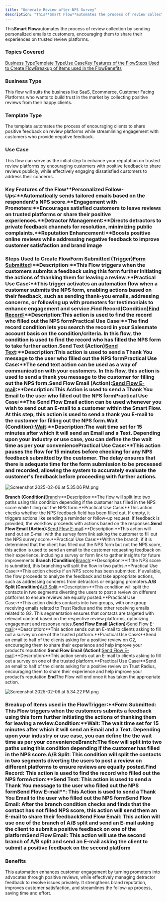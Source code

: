 ```yaml
---
title: "Generate Review after NPS Survey"
description: "This**Smart Flow**automates the process of review collection by sending personalized emails to customers, encouraging them to share their experiences"
---
```


This**Smart Flow**automates the process of review collection by sending personalized emails to customers, encouraging them to share their experiences on trusted review platforms.

### Topics Covered

[Business Type](https://support.salesmate.io/hc/en-us/articles/42342284930201-Generate-Review-after-NPS-Survey#h_01JHQBX8AVH5TVDWXJ1JX4HD3A)[Template Type](https://support.salesmate.io/hc/en-us/articles/42342284930201-Generate-Review-after-NPS-Survey#h_01JHQC9F53AQZ3Z8SPRXDX7N3T)[Use Case](https://support.salesmate.io/hc/en-us/articles/42342284930201-Generate-Review-after-NPS-Survey#h_01JHQDY2Z14KNZNB3QXZTEGZ61)[Key Features of the Flow](https://support.salesmate.io/hc/en-us/articles/42342284930201-Generate-Review-after-NPS-Survey#h_01JHQE6WD1A5T28KYCEZ99WWW2)[Steps Used to Create Flow](https://support.salesmate.io/hc/en-us/articles/42342284930201-Generate-Review-after-NPS-Survey#h_01JKQE1PC4HT7FRAQ45SAD9DE7)[Breakup of Items used in the Flow](https://support.salesmate.io/hc/en-us/articles/42342284930201-Generate-Review-after-NPS-Survey#h_01JHQJ21RVRBHKSHBC654W15PN)[Benefits](https://support.salesmate.io/hc/en-us/articles/42342284930201-Generate-Review-after-NPS-Survey#h_01JHQVSSGG0KX304K0SVNNGFGS)

### Business Type

This flow will suits the business like SaaS, Ecommerce, Customer Facing Platforms who wants to build trust in the market by collecting positive reviews from their happy clients.

### Template Type

The template automates the process of encouraging clients to share positive feedback on review platforms while streamlining engagement with customers who provide negative feedback.

### Use Case

This flow can serve as the initial step to enhance your reputation on trusted review platforms by encouraging customers with positive feedback to share reviews publicly, while effectively engaging dissatisfied customers to address their concerns.

### Key Features of the Flow**Personalized Follow-Ups:**Automatically sends tailored emails based on the respondent's NPS score.**Engagement with Promoters:**Encourages satisfied customers to leave reviews on trusted platforms or share their positive experiences.**Detractor Management:**Directs detractors to private feedback channels for resolution, minimizing public complaints.**Reputation Enhancement:**Boosts positive online reviews while addressing negative feedback to improve customer satisfaction and brand image

### Steps Used to Create Flow**Form Submitted (Trigger)**[Form Submitted](https://support.salesmate.io/hc/en-us/articles/37775479211289-Form-Submitted):**Description:**This Flow triggers when the customers submits a feedback using this form further initiating the actions of thanking them for leaving a review.**Practical Use Case:**This trigger activates an automation flow when a customer submits the NPS form, enabling actions based on their feedback, such as sending thank-you emails, addressing concerns, or following up with promoters for testimonials to enhance engagement and service.**Find Record(Condition)**[Find Record:](https://support.salesmate.io/hc/en-us/articles/38138036610201-Find-Records)**Description:**This action is used to find the record who filled out the NPS form**Practical Use Case:**The find record condition lets you search the record in your Salesmate account basis on the condition/criteria. In this flow, the condition is used to find the record who has filled the NPS form to take further action.**Send Text (Action)**[Send Text](https://support.salesmate.io/hc/en-us/articles/38138168474905-Send-Text):**Description:**This action is used to send a Thank You message to the user who filled out the NPS form**Practical Use Case:**The send text action can be used as a way of communication with your customers. In this flow, this action is used to send a thank you message to the customer for filling out the NPS form.**Send Flow Email (Action):**[Send Flow E-mail](https://support.salesmate.io/hc/en-us/articles/38138164432409-Send-Flow-Email):**Description:**This Action is used to send a Thank You Email to the user who filled out the NPS form**Practical Use Case:**The Send Flow Email action can be used whenever you wish to send out an E-mail to a customer within the Smart Flow. At this step, this action is used to send a thank you E-mail to the customer for filling out the NPS form.**Wait (Condition):**[Wait](https://support.salesmate.io/hc/en-us/articles/38138356545433-Wait):**Description:**The wait time set for 15 minutes after which it will send an Email and a Text. Depending upon your industry or use case, you can define the the wait time as per your convenience**Practical Use Case:**This action pauses the flow for 15 minutes before checking for any NPS feedback submitted by the customer. The delay ensures that there is adequate time for the form submission to be processed and recorded, allowing the system to accurately evaluate the customer's feedback before proceeding with further actions.

![Screenshot 2025-02-06 at 5.35.06 PM.png](./images/Screenshot-2025-02-06-at-5.35.06-PM.png)

**Branch (Condition)**[Branch](https://support.salesmate.io/hc/en-us/articles/37780627045657-Branch):**Description:**The flow will split into two paths using this condition depending if the customer has filled in the NPS score while filling out the NPS form.**Practical Use Case:**This action checks whether the NPS feedback field has been filled out. If empty, it triggers actions like sending a reminder or follow-up request. If feedback is provided, the workflow proceeds with actions based on the responses.**Send Flow Email (Action):**[Send Flow E-mail](https://support.salesmate.io/hc/en-us/articles/38138164432409-Send-Flow-Email):**Description:**This action will send out an E-mail with the survey form link asking the customer to fill out the NPS survey score.**Practical Use Case:**Within the branch, if it is determined that the client has filled out the NPS form but not the NPS score, this action is used to send an email to the customer requesting feedback on their experience, including a survey or form link to gather insights for future improvements.**Branch (Condition)**[Branch](https://support.salesmate.io/hc/en-us/articles/37780627045657-Branch):**Description:**If the NPS score is submitted, this branching will split the flow in two paths.**Practical Use Case:**This action checks if an NPS score has been submitted. If available, the flow proceeds to analyze the feedback and take appropriate actions, such as addressing concerns from detractors or engaging promoters.**A/B Split (Condition)**[A/B Split](https://support.salesmate.io/hc/en-us/articles/38138391340185-A-B-Split):**Description:**This condition will split the contacts in two segments diverting the users to post a review on different platforms to ensure reviews are equally posted.**Practical Use Case:**This action divides contacts into two groups, with one group receiving emails related to Trust Radius and the other receiving emails related to G2. This segmentation ensures that contacts are targeted with relevant content based on the respective review platforms, optimizing engagement and response rates.**Send Flow Email (Action):**[Send Flow E-mail](https://support.salesmate.io/hc/en-us/articles/38138164432409-Send-Flow-Email):**Description:**This action sends out an E-mail to clients asking to fill out a survey on one of the trusted platform.**Practical Use Case:**Send an email to half of the clients asking for a positive review on G2, encouraging them to share their experience and help improve your product’s reputation.**Send Flow Email (Action):**[Send Flow E-mail](https://support.salesmate.io/hc/en-us/articles/38138164432409-Send-Flow-Email):**Description:**This action sends out an E-mail to clients asking to fill out a survey on one of the trusted platform.**Practical Use Case:**Send an email to half of the clients asking for a positive review on Trust Radius, encouraging them to share their experience and help improve your product’s reputation.**End**The Flow will end once it has taken the appropriate action.

![Screenshot 2025-02-06 at 5.34.22 PM.png](./images/Screenshot-2025-02-06-at-5.34.22-PM.png)

### Breakup of Items used in the Flow**Trigger:****Form Submitted**: This Flow triggers when the customers submits a feedback using this form further initiating the actions of thanking them for leaving a review.**Condition:****Wait**: The wait time set for 15 minutes after which it will send an Email and a Text. Depending upon your industry or use case, you can define the the wait time as per your convenience**Branch:**The flow will split into two paths using this condition depending if the customer has filled in the NPS score.**A/B Split**: This condition will split the contacts in two segments diverting the users to post a review on different platforms to ensure reviews are equally posted.**Find Record**: This action is used to find the record who filled out the NPS form**Action:****Send Text**: This action is used to send a Thank You message to the user who filled out the NPS form**Send Flow E-mail**: This Action is used to send a Thank You Email to the user who filled out the NPS form**Send Flow Email**: After the branch condition checks and finds that the contact has not filled NPS score, this action will send them an E-mail to share their feedback**Send Flow Email**: This action will use one of the branch of A/B split and send an E-mail asking the client to submit a positive feedback on one of the platform**Send Flow Email**: This action will use the second  branch of A/B split and send an E-mail asking the client to submit a positive feedback on the second platform

### Benefits

This automation enhances customer engagement by turning promoters into advocates through positive reviews, while effectively managing detractor feedback to resolve issues privately. It strengthens brand reputation, improves customer satisfaction, and streamlines the follow-up process, saving time and effort.
